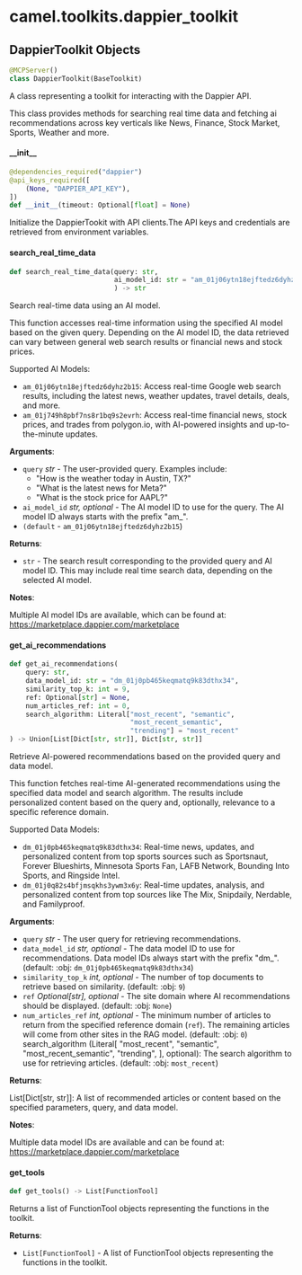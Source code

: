 <a id="camel.toolkits.dappier_toolkit"></a>

# camel.toolkits.dappier\_toolkit

<a id="camel.toolkits.dappier_toolkit.DappierToolkit"></a>

## DappierToolkit Objects

```python
@MCPServer()
class DappierToolkit(BaseToolkit)
```

A class representing a toolkit for interacting with the Dappier API.

This class provides methods for searching real time data and fetching
ai recommendations across key verticals like News, Finance, Stock Market,
Sports, Weather and more.

<a id="camel.toolkits.dappier_toolkit.DappierToolkit.__init__"></a>

#### \_\_init\_\_

```python
@dependencies_required("dappier")
@api_keys_required([
    (None, "DAPPIER_API_KEY"),
])
def __init__(timeout: Optional[float] = None)
```

Initialize the DappierTookit with API clients.The API keys and
credentials are retrieved from environment variables.

<a id="camel.toolkits.dappier_toolkit.DappierToolkit.search_real_time_data"></a>

#### search\_real\_time\_data

```python
def search_real_time_data(query: str,
                          ai_model_id: str = "am_01j06ytn18ejftedz6dyhz2b15"
                          ) -> str
```

Search real-time data using an AI model.

This function accesses real-time information using the specified
AI model based on the given query. Depending on the AI model ID,
the data retrieved can vary between general web search results or
financial news and stock prices.

Supported AI Models:
- `am_01j06ytn18ejftedz6dyhz2b15`:
Access real-time Google web search results, including the latest
news, weather updates, travel details, deals, and more.
- `am_01j749h8pbf7ns8r1bq9s2evrh`:
Access real-time financial news, stock prices, and trades from
polygon.io, with AI-powered insights and up-to-the-minute updates.

**Arguments**:

- `query` _str_ - The user-provided query. Examples include:
  - "How is the weather today in Austin, TX?"
  - "What is the latest news for Meta?"
  - "What is the stock price for AAPL?"
- `ai_model_id` _str, optional_ - The AI model ID to use for the query.
  The AI model ID always starts with the prefix "am_".
- `(default` - `am_01j06ytn18ejftedz6dyhz2b15`)
  

**Returns**:

- `str` - The search result corresponding to the provided query and
  AI model ID. This may include real time search data,
  depending on the selected AI model.
  

**Notes**:

  Multiple AI model IDs are available, which can be found at:
  https://marketplace.dappier.com/marketplace

<a id="camel.toolkits.dappier_toolkit.DappierToolkit.get_ai_recommendations"></a>

#### get\_ai\_recommendations

```python
def get_ai_recommendations(
    query: str,
    data_model_id: str = "dm_01j0pb465keqmatq9k83dthx34",
    similarity_top_k: int = 9,
    ref: Optional[str] = None,
    num_articles_ref: int = 0,
    search_algorithm: Literal["most_recent", "semantic",
                              "most_recent_semantic",
                              "trending"] = "most_recent"
) -> Union[List[Dict[str, str]], Dict[str, str]]
```

Retrieve AI-powered recommendations based on the provided query
and data model.

This function fetches real-time AI-generated recommendations using the
specified data model and search algorithm. The results include
personalized content based on the query and, optionally, relevance
to a specific reference domain.

Supported Data Models:
- `dm_01j0pb465keqmatq9k83dthx34`:
Real-time news, updates, and personalized content from top sports
sources such as Sportsnaut, Forever Blueshirts, Minnesota Sports
Fan, LAFB Network, Bounding Into Sports, and Ringside Intel.
- `dm_01j0q82s4bfjmsqkhs3ywm3x6y`:
Real-time updates, analysis, and personalized content from top
sources like The Mix, Snipdaily, Nerdable, and Familyproof.

**Arguments**:

- `query` _str_ - The user query for retrieving recommendations.
- `data_model_id` _str, optional_ - The data model ID to use for
  recommendations. Data model IDs always start with the prefix
  "dm_". (default: :obj: `dm_01j0pb465keqmatq9k83dthx34`)
- `similarity_top_k` _int, optional_ - The number of top documents to
  retrieve based on similarity. (default: :obj: `9`)
- `ref` _Optional[str], optional_ - The site domain where AI
  recommendations should be displayed. (default: :obj: `None`)
- `num_articles_ref` _int, optional_ - The minimum number of articles
  to return from the specified reference domain (`ref`). The
  remaining articles will come from other sites in the RAG
  model. (default: :obj: `0`)
  search_algorithm (Literal[
  "most_recent",
  "semantic",
  "most_recent_semantic",
  "trending",
  ], optional): The search algorithm to use for retrieving
  articles. (default: :obj: `most_recent`)
  

**Returns**:

  List[Dict[str, str]]: A list of recommended articles or content
  based on the specified parameters, query, and data model.
  

**Notes**:

  Multiple data model IDs are available and can be found at:
  https://marketplace.dappier.com/marketplace

<a id="camel.toolkits.dappier_toolkit.DappierToolkit.get_tools"></a>

#### get\_tools

```python
def get_tools() -> List[FunctionTool]
```

Returns a list of FunctionTool objects representing the functions
in the toolkit.

**Returns**:

- `List[FunctionTool]` - A list of FunctionTool objects representing
  the functions in the toolkit.

